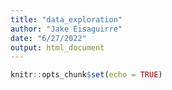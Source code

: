 ```yaml
---
title: "data_exploration"
author: "Jake Eisaguirre"
date: "6/27/2022"
output: html_document
---
```


```r
knitr::opts_chunk$set(echo = TRUE)
```

